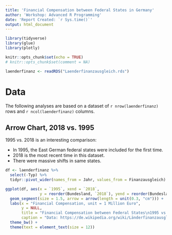 ```yaml
---
title: 'Financial Compensation between Federal States in Germany'
author: 'Workshop: Advanced R Programming'
date: 'Report Created: `r Sys.time()`'
output: html_document
---
```


```r

library(tidyverse)
library(glue)
library(plotly)

knitr::opts_chunk$set(echo = TRUE)
# knitr::opts_chunk$set(comment = NA)

laenderfinanz <- readRDS("Laenderfinanzausgleich.rds")
```


# Data

The following analyses are based on a dataset of `r nrow(laenderfinanz)` rows and `r ncol(laenderfinanz)` columns.


## Arrow Chart, 2018 vs. 1995

1995 vs. 2018 is an interesting comparison:

* In 1995, the East German federal states were included for the first time.
* 2018 is the most recent time in this dataset.
* There were massive shifts in same states.

```r

df <- laenderfinanz %>%
  select(-Typ) %>%
  tidyr::pivot_wider(names_from = Jahr, values_from = Finanzausgleich)

ggplot(df, aes(x = `1995`, xend = `2018`,
               y = reorder(Bundesland, `2018`), yend = reorder(Bundesland, `2018`))) +
  geom_segment(size = 1.5, arrow = arrow(length = unit(0.3, "cm"))) +
  labs(x = "Financial Compensation, unit = 1 Million Euro",
       y = NULL,
       title = "Financial Compensation between Federal States\n1995 vs. 2018",
       caption = "Data: https://de.wikipedia.org/wiki/Länderfinanzausgleich#Finanzvolumen") +
  theme_bw() +
  theme(text = element_text(size = 12))

```
